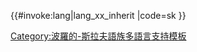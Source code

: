 <includeonly>{{#invoke:lang|lang_xx_inherit
|code=sk
}}</includeonly><noinclude>
{{Documentation|Template:Lang-x/doc}}
[[Category:波羅的-斯拉夫語族多語言支持模板]]
</noinclude>